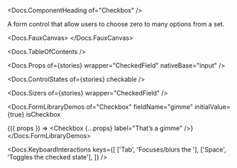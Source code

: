 


<Meta of={stories} />

<Docs.ComponentHeading of="Checkbox" />

A form control that allow users to choose zero to many options from a set.

<Docs.FauxCanvas>
  <Checkbox label="Don’t not opt out of my newsletter 😈" />
</Docs.FauxCanvas>

<Docs.TableOfContents />

<Docs.Props of={stories} wrapper="CheckedField" nativeBase="input" />

<Docs.ControlStates of={stories} checkable />

<Docs.Sizers of={stories} wrapper="CheckedField" />

<Docs.FormLibraryDemos
  of="Checkbox"
  fieldName="gimme"
  initialValue={true}
  isCheckbox
>
  {({ props }) => <Checkbox {...props} label="That’s a gimme" />}
</Docs.FormLibraryDemos>

<Docs.KeyboardInteractions
  keys={[
    ['Tab', 'Focuses/blurs the <ComponentName of="Checkbox" />'],
    ['Space', 'Toggles the checked state'],
  ]}
/>
